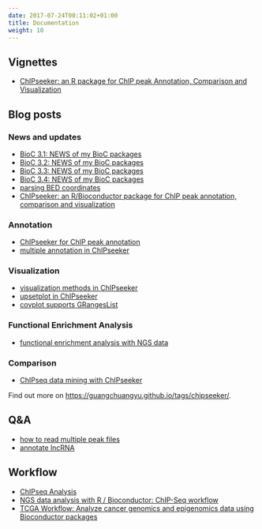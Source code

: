 ```yaml
---
date: 2017-07-24T00:11:02+01:00
title: Documentation
weight: 10
---
```



<link rel="stylesheet" href="https://guangchuangyu.github.io/css/font-awesome.min.css">


## <i class="fa fa-book"></i> Vignettes

+ [ChIPseeker: an R package for ChIP peak Annotation, Comparison and Visualization](https://bioconductor.org/packages/release/bioc/vignettes/ChIPseeker/inst/doc/ChIPseeker.html)


## <i class="fa fa-wordpress"></i> Blog posts

### <i class="fa fa-angle-double-right"></i> News and updates

+ [BioC 3.1: NEWS of my BioC packages](https://guangchuangyu.github.io/2015/04/bioc-31-news-of-my-bioc-packages)
+ [BioC 3.2: NEWS of my BioC packages](https://guangchuangyu.github.io/2015/10/bioc-32-news-of-my-bioc-packages)
+ [BioC 3.3: NEWS of my BioC packages](https://guangchuangyu.github.io/2016/05/bioc-33-news-of-my-bioc-packages/)
+ [BioC 3.4: NEWS of my BioC packages](https://guangchuangyu.github.io/2016/10/bioc-34-news-of-my-bioc-packages)
+ [parsing BED coordinates](https://guangchuangyu.github.io/2015/08/parsing-bed-coordinates)
+ [ChIPseeker: an R/Bioconductor package for ChIP peak annotation, comparison and visualization](https://guangchuangyu.github.io/2015/07/chipseeker-an-r/bioconductor-package-for-chip-peak-annotation-comparison-and-visualization)


### <i class="fa fa-angle-double-right"></i> Annotation

+ [ChIPseeker for ChIP peak annotation](https://guangchuangyu.github.io/2014/04/chipseeker-for-chip-peak-annotation)
+ [multiple annotation in ChIPseeker](https://guangchuangyu.github.io/2014/10/multiple-annotation-in-chipseeker)


### <i class="fa fa-angle-double-right"></i> Visualization

+ [visualization methods in ChIPseeker](https://guangchuangyu.github.io/2014/04/visualization-methods-in-chipseeker)
+ [upsetplot in ChIPseeker](https://guangchuangyu.github.io/2015/07/upsetplot-in-chipseeker)
+ [covplot supports GRangesList](https://guangchuangyu.github.io/2016/02/covplot-supports-grangeslist)

### <i class="fa fa-angle-double-right"></i> Functional Enrichment Analysis

+ [functional enrichment analysis with NGS data](https://guangchuangyu.github.io/2015/08/functional-enrichment-analysis-with-ngs-data)

### <i class="fa fa-angle-double-right"></i> Comparison

+ [ChIPseq data mining with ChIPseeker](https://guangchuangyu.github.io/2015/10/chipseq-data-mining-with-chipseeker)

<i class="fa fa-hand-o-right"></i> Find out more on <https://guangchuangyu.github.io/tags/chipseeker/>.

## <i class="fa fa-support"></i> Q&A

+ [how to read multiple peak files](https://www.biostars.org/p/214557/#214623)
+ [annotate lncRNA](https://www.biostars.org/p/215069)


## <i class="fa fa-gift"></i> Workflow

+ [ChIPseq Analysis](http://compbio.ucdenver.edu/Hunter_lab/Phang/resources/Tzu-Software/ChIPseq.Analysis.html)
+ [NGS data analysis with R / Bioconductor: ChIP-Seq workflow](http://biocluster.ucr.edu/~rkaundal/workshops/R_feb2016/ChIPseq/ChIPseq.html)
+ [TCGA Workflow: Analyze cancer genomics and epigenomics data using Bioconductor packages](http://f1000research.com/articles/5-1542/v1)
